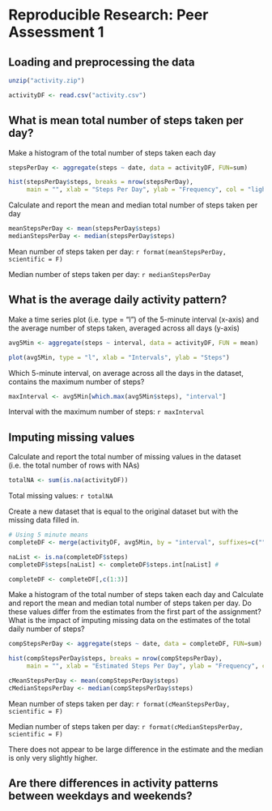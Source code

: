 # Reproducible Research: Peer Assessment 1


## Loading and preprocessing the data
```r
unzip("activity.zip")

activityDF <- read.csv("activity.csv")
```

## What is mean total number of steps taken per day?

Make a histogram of the total number of steps taken each day
```r
stepsPerDay <- aggregate(steps ~ date, data = activityDF, FUN=sum)

hist(stepsPerDay$steps, breaks = nrow(stepsPerDay),
     main = "", xlab = "Steps Per Day", ylab = "Frequency", col = "lightblue")
```

Calculate and report the mean and median total number of steps taken per day
```r
meanStepsPerDay <- mean(stepsPerDay$steps)
medianStepsPerDay <- median(stepsPerDay$steps)
```

Mean number of steps taken per day: `r format(meanStepsPerDay, scientific = F)`

Median number of steps taken per day: `r medianStepsPerDay`

## What is the average daily activity pattern?

Make a time series plot (i.e. type = "l") of the 5-minute interval (x-axis) and the average number of steps taken, averaged across all days (y-axis)
```r
avg5Min <- aggregate(steps ~ interval, data = activityDF, FUN = mean)

plot(avg5Min, type = "l", xlab = "Intervals", ylab = "Steps")
```

Which 5-minute interval, on average across all the days in the dataset, contains the maximum number of steps?
```r
maxInterval <- avg5Min[which.max(avg5Min$steps), "interval"]
```

Interval with the maximum number of steps: `r maxInterval`

## Imputing missing values

Calculate and report the total number of missing values in the dataset (i.e. the total number of rows with NAs)
```r
totalNA <- sum(is.na(activityDF))
```

Total missing values: `r totalNA`

Create a new dataset that is equal to the original dataset but with the missing data filled in.
```r
# Using 5 minute means
completeDF <- merge(activityDF, avg5Min, by = "interval", suffixes=c("", ".int"))

naList <- is.na(completeDF$steps)
completeDF$steps[naList] <- completeDF$steps.int[naList] #

completeDF <- completeDF[,c(1:3)]
```

Make a histogram of the total number of steps taken each day and Calculate and report the mean and median total number of steps taken per day. Do these values differ from the estimates from the first part of the assignment? What is the impact of imputing missing data on the estimates of the total daily number of steps?
```r
compStepsPerDay <- aggregate(steps ~ date, data = completeDF, FUN=sum)

hist(compStepsPerDay$steps, breaks = nrow(compStepsPerDay),
     main = "", xlab = "Estimated Steps Per Day", ylab = "Frequency", col = "lightblue")

cMeanStepsPerDay <- mean(compStepsPerDay$steps)
cMedianStepsPerDay <- median(compStepsPerDay$steps)
```

Mean number of steps taken per day: `r format(cMeanStepsPerDay, scientific = F)`

Median number of steps taken per day: `r format(cMedianStepsPerDay, scientific = F)`

There does not appear to be large difference in the estimate and the median is only very slightly higher.


## Are there differences in activity patterns between weekdays and weekends?
